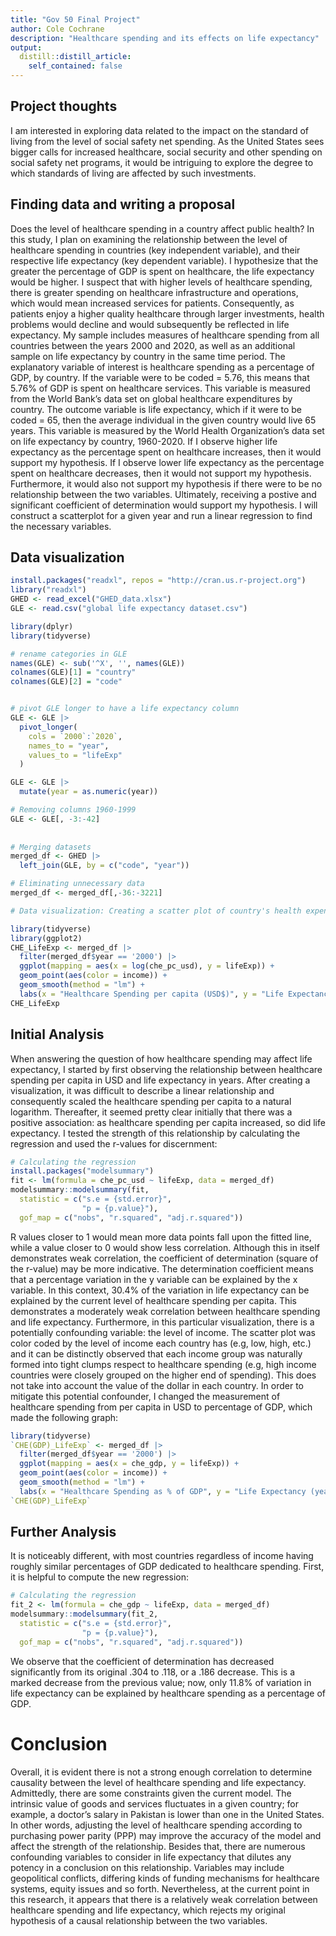 ```yaml
---
title: "Gov 50 Final Project"
author: Cole Cochrane
description: "Healthcare spending and its effects on life expectancy"
output:
  distill::distill_article:
    self_contained: false
---
```




## Project thoughts

I am interested in exploring data related to the impact on the standard of living from the level of social safety net spending. As the United States sees bigger calls for increased healthcare, social security and other spending on social safety net programs, it would be intriguing to explore the degree to which standards of living are affected by such investments.

## Finding data and writing a proposal

Does the level of healthcare spending in a country affect public health? In this study, I plan on examining the relationship between the level of healthcare spending in countries (key independent variable), and their respective life expectancy (key dependent variable). I hypothesize that the greater the percentage of GDP is spent on healthcare, the life expectancy would be higher. I suspect that with higher levels of healthcare spending, there is greater spending on healthcare infrastructure and operations, which would mean increased services for patients. Consequently, as patients enjoy a higher quality healthcare through larger investments, health problems would decline and would subsequently be reflected in life expectancy. My sample includes measures of healthcare spending from all countries between the years 2000 and 2020, as well as an additional sample on life expectancy by country in the same time period. The explanatory variable of interest is healthcare spending as a percentage of GDP, by country. If the variable were to be coded = 5.76, this means that 5.76% of GDP is spent on healthcare services. This variable is measured from the World Bank's data set on global healthcare expenditures by country. The outcome variable is life expectancy, which if it were to be coded = 65, then the average individual in the given country would live 65 years. This variable is measured by the World Health Organization's data set on life expectancy by country, 1960-2020. If I observe higher life expectancy as the percentage spent on healthcare increases, then it would support my hypothesis. If I observe lower life expectancy as the percentage spent on healthcare decreases, then it would not support my hypothesis. Furthermore, it would also not support my hypothesis if there were to be no relationship between the two variables. Ultimately, receiving a postive and significant coefficient of determination would support my hypothesis. I will construct a scatterplot for a given year and run a linear regression to find the necessary variables.

## Data visualization

```r
install.packages("readxl", repos = "http://cran.us.r-project.org")
library("readxl")
GHED <- read_excel("GHED_data.xlsx")
GLE <- read.csv("global life expectancy dataset.csv")
```

```r
library(dplyr)
library(tidyverse)

# rename categories in GLE
names(GLE) <- sub('^X', '', names(GLE))
colnames(GLE)[1] = "country"
colnames(GLE)[2] = "code"


# pivot GLE longer to have a life expectancy column
GLE <- GLE |>
  pivot_longer(
    cols = `2000`:`2020`,
    names_to = "year",
    values_to = "lifeExp"
  )

GLE <- GLE |>
  mutate(year = as.numeric(year))

# Removing columns 1960-1999
GLE <- GLE[, -3:-42]
  
  
# Merging datasets
merged_df <- GHED |>
  left_join(GLE, by = c("code", "year"))

# Eliminating unnecessary data
merged_df <- merged_df[,-36:-3221]
```

```r
# Data visualization: Creating a scatter plot of country's health expenditures and life expectancy in 2000. 

library(tidyverse)
library(ggplot2)
CHE_LifeExp <- merged_df |>
  filter(merged_df$year == '2000') |>
  ggplot(mapping = aes(x = log(che_pc_usd), y = lifeExp)) + 
  geom_point(aes(color = income)) +
  geom_smooth(method = "lm") +
  labs(x = "Healthcare Spending per capita (USD$)", y = "Life Expectancy (years)", title = "Does healthcare spending affect life expectancy? (2000)")
CHE_LifeExp
```

## Initial Analysis

When answering the question of how healthcare spending may affect life expectancy, I started by first observing the relationship between healthcare spending per capita in USD and life expectancy in years. After creating a visualization, it was difficult to describe a linear relationship and consequently scaled the healthcare spending per capita to a natural logarithm. Thereafter, it  seemed pretty clear initially that there was a positive association: as healthcare spending per capita increased, so did life expectancy. I tested the strength of this relationship by calculating the regression and used the r-values for discernment:

```r
# Calculating the regression
install.packages("modelsummary")
fit <- lm(formula = che_pc_usd ~ lifeExp, data = merged_df)
modelsummary::modelsummary(fit,
  statistic = c("s.e = {std.error}",
                "p = {p.value}"),
  gof_map = c("nobs", "r.squared", "adj.r.squared"))
```
R values closer to 1 would mean more data points fall upon the fitted line, while a value closer to 0 would show less correlation. Although this in itself demonstrates weak correlation, the coefficient of determination (square of the r-value) may be more indicative. 
The determination coefficient means that a percentage variation in the y variable can be explained by the x variable. In this context, 30.4% of the variation in life expectancy can be explained by the current level of healthcare spending per capita. This demonstrates a moderately weak correlation between healthcare spending and life expectancy. Furthermore, in this particular visualization, there is a potentially confounding variable: the level of income. The scatter plot was color coded by the level of income each country has (e.g, low, high, etc.) and it can be distinctly observed that each income group was naturally formed into tight clumps respect to healthcare spending (e.g, high income countries were closely grouped on the higher end of spending). This does not take into account the value of the dollar in each country. In order to mitigate this potential confounder, I changed the measurement of healthcare spending from per capita in USD to percentage of GDP, which made the following graph:

```r
library(tidyverse)
`CHE(GDP)_LifeExp` <- merged_df |>
  filter(merged_df$year == '2000') |>
  ggplot(mapping = aes(x = che_gdp, y = lifeExp)) + 
  geom_point(aes(color = income)) +
  geom_smooth(method = "lm") +
  labs(x = "Healthcare Spending as % of GDP", y = "Life Expectancy (years)", title = "Does healthcare spending affect life expectancy? (2000)")
`CHE(GDP)_LifeExp`
```

## Further Analysis
It is noticeably different, with most countries regardless of income having roughly similar percentages of GDP dedicated to healthcare spending. First, it is helpful to compute the new regression:

```r
# Calculating the regression
fit_2 <- lm(formula = che_gdp ~ lifeExp, data = merged_df)
modelsummary::modelsummary(fit_2,
  statistic = c("s.e = {std.error}",
                "p = {p.value}"),
  gof_map = c("nobs", "r.squared", "adj.r.squared"))
```
We observe that the coefficient of determination has decreased significantly from its original .304 to .118, or a .186 decrease. This is a marked decrease from the previous value; now, only 11.8% of variation in life expectancy can be explained by healthcare spending as a percentage of GDP. 

# Conclusion

Overall, it is evident there is not a strong enough correlation to determine causality between the level of healthcare spending and life expectancy. Admittedly, there are some constraints given the current model. The intrinsic value of goods and services fluctuates in a given country; for example, a doctor's salary in Pakistan is lower than one in the United States. In other words, adjusting the level of healthcare spending according to purchasing power parity (PPP) may improve the accuracy of the model and affect the strength of the relationship. Besides that, there are numerous confounding variables to consider in life expectancy that dilutes any potency in a conclusion on this relationship. Variables may include geopolitical conflicts, differing kinds of funding mechanisms for healthcare systems, equity issues and so forth. Nevertheless, at the current point in this research, it appears that there is a relatively weak correlation between healthcare spending and life expectancy, which rejects my original hypothesis of a causal relationship between the two variables. 






































































































































